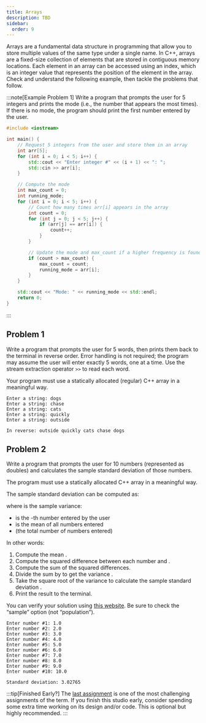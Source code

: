 ```yaml
---
title: Arrays
description: TBD
sidebar:
  order: 9
---
```



Arrays are a fundamental data structure in programming that allow you to store multiple values of the same type under a single name. In C++, arrays are a fixed-size collection of elements that are stored in contiguous memory locations. Each element in an array can be accessed using an index, which is an integer value that represents the position of the element in the array. Check and understand the following example, then tackle the problems that follow.

:::note[Example Problem 1]
Write a program that prompts the user for 5 integers and prints the mode (i.e., the number that appears the most times). If there is no mode, the program should print the first number entered by the user.

```cpp title="Solution"
#include <iostream>

int main() {
    // Request 5 integers from the user and store them in an array
    int arr[5];
    for (int i = 0; i < 5; i++) {
        std::cout << "Enter integer #" << (i + 1) << ": ";
        std::cin >> arr[i];
    }

    // Compute the mode
    int max_count = 0;
    int running_mode;
    for (int i = 0; i < 5; i++) {
        // Count how many times arr[i] appears in the array
        int count = 0;
        for (int j = 0; j < 5; j++) {
            if (arr[j] == arr[i]) {
                count++;
            }
        }

        // Update the mode and max_count if a higher frequency is found
        if (count > max_count) {
            max_count = count;
            running_mode = arr[i];
        }
    }

    std::cout << "Mode: " << running_mode << std::endl;
    return 0;
}
```
:::

## Problem 1

Write a program that prompts the user for 5 words, then prints them back to the terminal in reverse order. Error handling is not required; the program may assume the user will enter exactly 5 words, one at a time. Use the stream extraction operator `>>` to read each word.

Your program must use a statically allocated (regular) C++ array in a meaningful way.

```text title="Example Output"
Enter a string: dogs
Enter a string: chase
Enter a string: cats
Enter a string: quickly
Enter a string: outside

In reverse: outside quickly cats chase dogs
```

## Problem 2

Write a program that prompts the user for 10 numbers (represented as doubles) and calculates the sample standard deviation of those numbers. 

The program must use a statically allocated C++ array in a meaningful way.

The sample standard deviation <Latex formula="S"/> can be computed as:

<Latex formula="S = \sqrt{V}" inline={false}/>

where <Latex formula="V"/> is the sample variance:

<Latex formula="V = \frac{\sum_{i=1}^{N}(x_i - \bar{x})^2}{N - 1}" inline={false}/>

- <Latex formula="x_i"/> is the <Latex formula="i"/>-th number entered by the user
- <Latex formula="\bar{x}"/> is the mean of all numbers entered
- <Latex formula="N = 10"/> (the total number of numbers entered)

In other words:

1. Compute the mean <Latex formula="\bar{x}"/>.
2. Compute the squared difference between each number and  <Latex formula="\bar{x}"/>.
3. Compute the sum of the squared differences.
4. Divide the sum by <Latex formula="N - 1 = 9"/> to get the variance <Latex formula="V"/>.
5. Take the square root of the variance to calculate the sample standard deviation <Latex formula="S"/>.
6. Print the result to the terminal.

You can verify your solution using [this website](https://www.calculator.net/standard-deviation-calculator.html). Be sure to check the “sample” option (not “population”).

```text title="Example Output"
Enter number #1: 1.0
Enter number #2: 2.0
Enter number #3: 3.0
Enter number #4: 4.0
Enter number #5: 5.0
Enter number #6: 6.0
Enter number #7: 7.0
Enter number #8: 8.0
Enter number #9: 9.0
Enter number #10: 10.0

Standard deviation: 3.02765
```

:::tip[Finished Early?]
The [last assignment](../../assignments/calculator) is one of the most challenging assignments of the term. If you finish this studio early, consider spending some extra time working on its design and/or code. This is optional but highly recommended.
:::